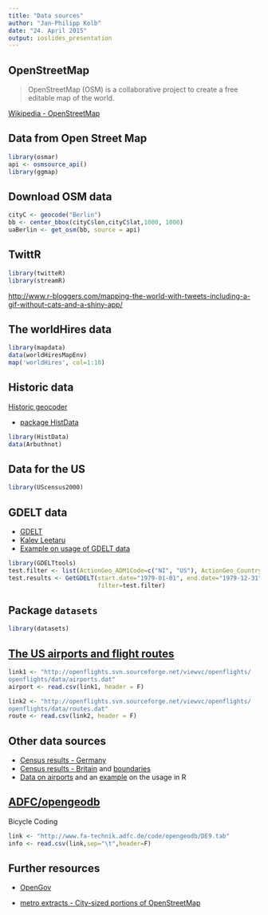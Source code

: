 ```yaml
---
title: "Data sources"
author: "Jan-Philipp Kolb"
date: "24. April 2015"
output: ioslides_presentation
---
```



## OpenStreetMap

> OpenStreetMap (OSM) is a collaborative project to create a free editable map of the world.

[Wikipedia - OpenStreetMap](https://en.wikipedia.org/wiki/OpenStreetMap)

## Data from Open Street Map

```r
library(osmar)
api <- osmsource_api()
library(ggmap)
```

## Download OSM data 

```r
cityC <- geocode("Berlin")
bb <- center_bbox(cityC$lon,cityC$lat,1000, 1000)
uaBerlin <- get_osm(bb, source = api)
```

## TwittR

```r
library(twitteR)
library(streamR)
```


<http://www.r-bloggers.com/mapping-the-world-with-tweets-including-a-gif-without-cats-and-a-shiny-app/>

## The worldHires data

```r
library(mapdata)
data(worldHiresMapEnv)
map('worldHires', col=1:10)
```


## Historic data

[Historic geocoder](http://www.azavea.com/blogs/newsletter/v2i3/azavea-research-historic-geocoder/)

- [package HistData](http://www.inside-r.org/packages/cran/HistData)

```r
library(HistData)
data(Arbuthnot)
```

## Data for the US

```r
library(UScensus2000)
```

## GDELT data

- [GDELT](http://www.gdeltproject.org/)
- [Kalev Leetaru](http://www.kalevleetaru.com/)
- [Example on usage of GDELT data](http://quantifyingmemory.blogspot.de/2013/04/mapping-gdelt-data-in-r-and-some.html)

```r
library(GDELTtools)
test.filter <- list(ActionGeo_ADM1Code=c("NI", "US"), ActionGeo_CountryCode="US")
test.results <- GetGDELT(start.date="1979-01-01", end.date="1979-12-31",
                         filter=test.filter)
```


## Package `datasets`

```r
library(datasets)
```


## [The US airports and flight routes](http://www.sasanalysis.com/2013/06/the-us-airports-with-most-flight-routes.html)

```r
link1 <- "http://openflights.svn.sourceforge.net/viewvc/openflights/
openflights/data/airports.dat"
airport <- read.csv(link1, header = F)

link2 <- "http://openflights.svn.sourceforge.net/viewvc/openflights/
openflights/data/routes.dat"
route <- read.csv(link2, header = F)
```



## Other data sources

- [Census results - Germany](https://ergebnisse.zensus2011.de/)
- [Census results - Britain](http://www.r-bloggers.com/2011-census-open-atlas-project/) and [boundaries](http://www.ons.gov.uk/ons/guide-method/census/2011/census-data/2011-census-prospectus/new-developments-for-2011-census-results/2011-census-geography/2011-census-geography-prospectus/index.html)
- [Data on airports](http://openflights.org/data.html) and an [example](http://www.milanor.net/blog/?p=594) on the usage in R


## [ADFC/opengeodb](http://www.fa-technik.adfc.de/code/opengeodb/)

Bicycle Coding

```r
link <- "http://www.fa-technik.adfc.de/code/opengeodb/DE9.tab"
info <- read.csv(link,sep="\t",header=F)
```


## Further resources

- [OpenGov](http://ropengov.github.io/projects/)

- [metro extracts - City-sized portions of OpenStreetMap](https://mapzen.com/data/metro-extracts/)
